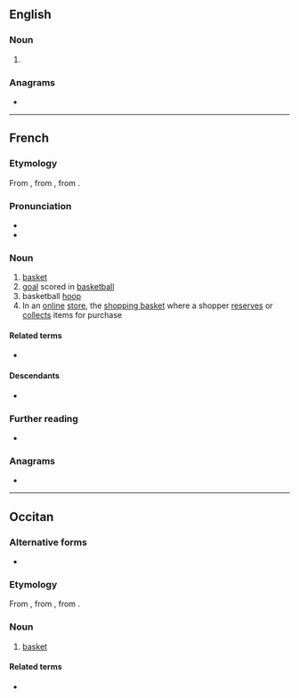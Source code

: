 ==English==

===Noun===
{{en-noun}}

# {{obsolete form of|pannier|lang=en}}

===Anagrams===
* {{anagrams|en|a=aeinpr|Napier|arpine|rapine}}

----

==French==

===Etymology===
From {{inh|fr|fro|-}}, from {{inh|fr|la|pānārium||breadbasket}}, from {{m|la|pānis|t=bread}}.

===Pronunciation===
* {{fr-IPA}}
* {{audio|Fr-panier.ogg|audio|lang=fr}}

===Noun===
{{fr-noun|m}}

# [[basket]]
# [[goal]] scored in [[basketball]]
# basketball [[hoop]]
# In an [[online]] [[store]], the [[shopping basket]] where a shopper [[reserves]] or [[collects]] items for purchase

====Related terms====
* {{l|fr|pain}}

====Descendants====
* {{desc|en|pannier}}

===Further reading===
* {{R:TLFi}}

===Anagrams===
* {{l|fr|pinera}}

----

==Occitan==

===Alternative forms===
* {{l|oc|pannier}}

===Etymology===
From {{inh|oc|pro|-}}, from {{inh|oc|la|pānārium||breadbasket}}, from {{m|la|pānis|t=bread}}.

===Noun===
{{oc-noun|m}}

# [[basket]]

====Related terms====
* {{l|oc|pan}}